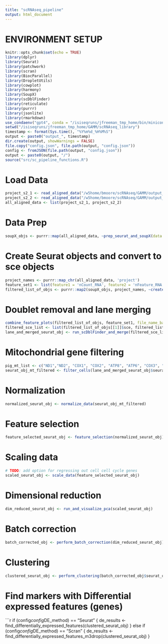 ```yaml
---
title: "scRNAseq_pipeline"
output: html_document
---
```


# ENVIRONMENT SETUP

```r
knitr::opts_chunk$set(echo = TRUE)
library(dplyr)
library(Seurat)
library(patchwork)
library(scran)
library(BiocParallel)
library(DropletUtils)
library(cowplot)
library(harmony)
library(SoupX)
library(scDblFinder)
library(reticulate)
library(purrr)
library(jsonlite)
library(rmarkdown)
use_condaenv("gpt4", conda = "/isiseqruns/jfreeman_tmp_home/bin/miniconda3/condabin/conda")
setwd("/isiseqruns/jfreeman_tmp_home/GAMM/scRNAseq_library")
timestamp <- format(Sys.time(), "%Y%m%d_%H%M%S")
output <- paste0("output_", timestamp)
dir.create(output, showWarnings = FALSE)
file.copy("config.json", file.path(output, "config.json"))
config <- fromJSON(file.path(output, "config.json"))
output <- paste0(output, "/")
source("src/sc_pipeline_functions.R")
```

# Load Data
```r
project_s2_1 <- read_aligned_data("/w5home/bmoore/scRNAseq/GAMM/output_S2-1_mm_mt/Solo.out/GeneFull", "gamm_s2-1")
project_s2_2 <- read_aligned_data("/w5home/bmoore/scRNAseq/GAMM/output_S2-2_mm_mt/Solo.out/GeneFull", "gamm_s2-2")
all_aligned_data <- list(project_s2_1, project_s2_2)
```

# Data Prep
```r
soupX_objs <- purrr::map(all_aligned_data, ~prep_seurat_and_soupX(data.raw = .x$raw, data = .x$filtered, project = .x$project), .names = purrr::map_chr(all_data, 'project'))
```

# Create Seurat objects and convert to sce objects
```r
project_names <- purrr::map_chr(all_aligned_data, 'project')
feature_set1 <- list(feature1 = 'nCount_RNA', feature2 = 'nFeature_RNA')
filtered_list_of_objs <- purrr::map2(soupX_objs, project_names, ~create_seurat_and_sce(out = .x$out, project = .y, feature_set = feature_set1))

```

# Doublet removal and lane merging
```r
combine_feature_plots(filtered_list_of_objs, feature_set1, file_name_base = "post_soupx_qc")
filtered_sce_list <- list(filtered_list_of_objs[[1]]$sce, filtered_list_of_objs[[2]]$sce)
lane_and_merged_seurat_obj <- run_scDblFinder_and_merge(filtered_sce_list)
```

# Mitochondrial gene filtering
```r
pig_mt_list <- c("ND1","ND2", "COX1", "COX2", "ATP8", "ATP6", "COX3", "ND3", "ND4L", "ND4", "ND5", "ND6", "CYTB")
seurat_obj_mt_filtered <- filter_cells(lane_and_merged_seurat_obj$seurat_obj, mt.list = pig_mt_list)
```

# Normalization
```r
normalized_seurat_obj <- normalize_data(seurat_obj_mt_filtered)
```

# Feature selection
```r
feature_selected_seurat_obj <- feature_selection(normalized_seurat_obj)
```

# Scaling data
```r
# TODO: add option for regressing out cell cell cycle genes
scaled_seurat_obj <- scale_data(feature_selected_seurat_obj)
```

# Dimensional reduction
```r
dim_reduced_seurat_obj <- run_and_visualize_pca(scaled_seurat_obj)
```

# Batch correction
```r
batch_corrected_obj <- perform_batch_correction(dim_reduced_seurat_obj)
```

# Clustering 
```r
clustered_seurat_obj <- perform_clustering(batch_corrected_obj$seurat_obj)
```

# Find markers with Differential expressed features (genes)
```r
if (config$config$DE_method) == "Seurat" {
  de_results <- find_differentially_expressed_features(clustered_seurat_obj)
} else if (config$config$DE_method) == "Scran" {
  de_results <- find_differentially_expressed_features_m3drop(clustered_seurat_obj)
}


